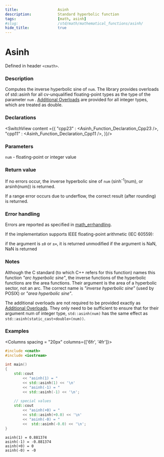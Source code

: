 ```yaml
---
title:                  Asinh
description:            Standard hyperbolic function
tags:                   [math, asinh]
#slug:                  /std/math/mathematical_functions/asinh/
hide_title:             true
---
```




# Asinh

Defined in header `<cmath>`.

### Description
Computes the inverse hyperbolic sine of <code>num</code>. 
<Since v='cpp23'> The library provides overloads of std::asinh for all cv-unqualified floating-point types as the type of the parameter <code>num</code> </Since>.
<a href='#declarations'>Additional Overloads</a> are provided for all integer types, which are treated as <span class='col-lb'>double</span>.


### Declarations

<SwitchView content ={{
    "cpp23" : <Asinh_Function_Declaration_Cpp23 />,
    "cpp11" : <Asinh_Function_Declaration_Cpp11 />,
}}/>


### Parameters

<code>num</code> - floating-point or integer value

### Return value

If no errors occur, the inverse hyperbolic sine of <code>num</code> (sinh<sup>-1</sup>(num), or arsinh(num)) is returned.

If a range error occurs due to underflow, the correct result (after rounding) is returned.

### Error handling

Errors are reported as specified in <a href='/docs/std/math/math_errhandling'>math_errhandling</a>.

If the implementation supports IEEE floating-point arithmetic (IEC 60559):

if the argument is `±0` or `±∞`, it is returned unmodified
if the argument is NaN, NaN is returned


### Notes

Although the C standard (to which C++ refers for this function) names this function 
*"arc hyperbolic sine"*, the inverse functions of the hyperbolic functions are the area functions. 
Their argument is the area of a hyperbolic sector, not an arc. The correct name is *"inverse hyperbolic sine"* (used by POSIX) or *"area hyperbolic sine"*.

The additional overloads are not required to be provided exactly as <a href='#declarations'>Additional Overloads</a>. 
They only need to be sufficient to ensure that for their argument num of integer type, 
`std::asinh(num)` has the same effect as `std::asinh(static_cast<double>(num))`.

### Examples



<Columns spacing = "20px" columns={['6fr', '4fr']}>
<div>

```cpp
#include <cmath>
#include <iostream>
 
int main()
{
    std::cout 
        << "asinh(1) = " 
        << std::asinh(1) << '\n'
        << "asinh(-1) = " 
        << std::asinh(-1) << '\n';
 
    // special values
    std::cout 
        << "asinh(+0) = " 
        << std::asinh(+0.0) << '\n'
        << "asinh(-0) = " 
        <<  std::asinh(-0.0) << '\n';
}

```

</div>

<div>

```plaintext title="Result"
asinh(1) = 0.881374
asinh(-1) = -0.881374
asinh(+0) = 0
asinh(-0) = -0
```

</div>
</Columns>

